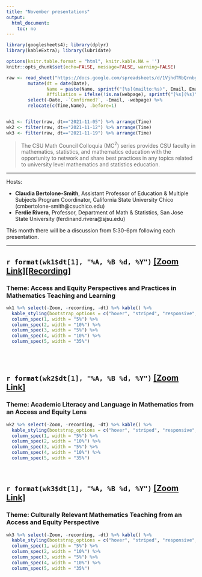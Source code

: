 ```yaml
---
title: "November presentations"
output:
  html_document:
    toc: no
---
```


```r
library(googlesheets4); library(dplyr)
library(kableExtra); library(lubridate)

options(knitr.table.format = "html", knitr.kable.NA = '') 
knitr::opts_chunk$set(echo=FALSE, message=FALSE, warning=FALSE) 

raw <- read_sheet("https://docs.google.com/spreadsheets/d/1VjhdTRbQrnbgKvYvxaYUQRUDhzHItW0ITfUejQclBb4/edit#gid=1389752095") %>%
        mutate(dt = date(Date), 
               Name = paste(Name, sprintf("[%s](mailto:%s)", Email, Email)), 
               Affiliation = ifelse(!is.na(webpage), sprintf("[%s](%s)", Affiliation, webpage), Affiliation)) %>% 
        select(-Date, -`Confirmed?`, -Email, -webpage) %>%
        relocate(c(Time,Name), .before=1)


wk1 <- filter(raw, dt=="2021-11-05") %>% arrange(Time)
wk2 <- filter(raw, dt=="2021-11-12") %>% arrange(Time)
wk3 <- filter(raw, dt=="2021-11-19") %>% arrange(Time)

```

> The CSU Math Council Colloquia (MC$^2$) series provides CSU faculty in mathematics, statistics, and mathematics education with the opportunity to network and share best practices in any topics related to university level mathematics and statistics education.

----

Hosts: 

* **Claudia  Bertolone-Smith**, Assistant Professor of Education & Multiple Subjects Program Coordinator, California State University Chico (cmbertolone-smith@csuchico.edu)
* **Ferdie Rivera**, Professor, Department of Math & Statistics, San Jose State University (ferdinand.rivera@sjsu.edu)

This month there will be a discussion from 5:30-6pm following each presentation. 

----

## `r format(wk1$dt[1], "%A, %B %d, %Y")` [[Zoom Link]](`r na.omit(wk1$Zoom)[1]`)[[Recording]](`r na.omit(wk1$Zoom)[1]`)

### Theme: Access and Equity Perspectives and Practices in Mathematics Teaching and Learning

```r
wk1 %>% select(-Zoom, -recording, -dt) %>% kable() %>% 
  kable_styling(bootstrap_options = c("hover", "striped", "responsive", "bordered")) %>%  
  column_spec(1, width = "5%") %>% 
  column_spec(2, width = "10%") %>%
  column_spec(3, width = "5%") %>%
  column_spec(4, width = "10%") %>% 
  column_spec(5, width = "35%")
```

<br> <br> 

## `r format(wk2$dt[1], "%A, %B %d, %Y")` [[Zoom Link]](`r na.omit(wk2$Zoom)[1]`)

### Theme: Academic Literacy and Language in Mathematics from an Access and Equity Lens

```r
wk2 %>% select(-Zoom, -recording, -dt) %>% kable() %>% 
  kable_styling(bootstrap_options = c("hover", "striped", "responsive", "bordered")) %>%  
  column_spec(1, width = "5%") %>% 
  column_spec(2, width = "10%") %>%
  column_spec(3, width = "5%") %>%
  column_spec(4, width = "10%") %>% 
  column_spec(5, width = "35%")
```

<br> 

## `r format(wk3$dt[1], "%A, %B %d, %Y")` [[Zoom Link]](`r na.omit(wk3$Zoom)[1]`)

### Theme: Culturally Relevant Mathematics Teaching from an Access and Equity Perspective

```r
wk3 %>% select(-Zoom, -recording, -dt) %>% kable() %>% 
  kable_styling(bootstrap_options = c("hover", "striped", "responsive", "bordered")) %>%  
  column_spec(1, width = "5%") %>% 
  column_spec(2, width = "10%") %>%
  column_spec(3, width = "5%") %>%
  column_spec(4, width = "10%") %>% 
  column_spec(5, width = "35%")
```
